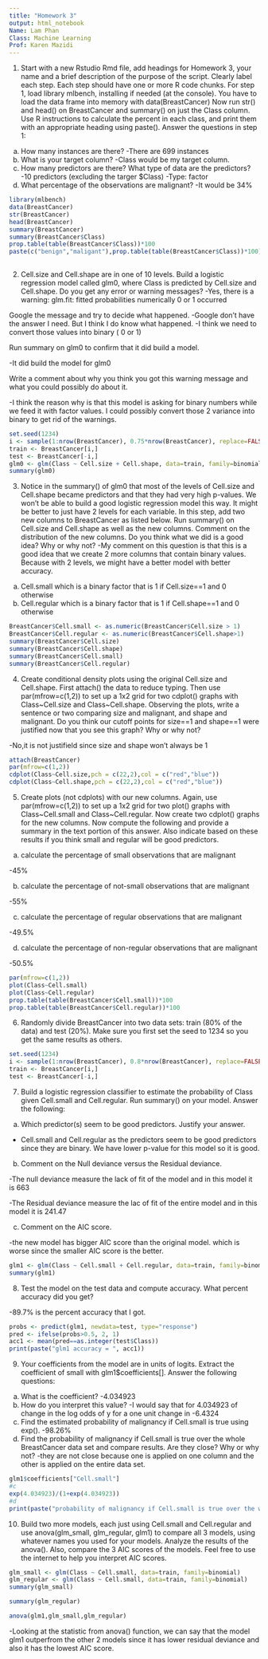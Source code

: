 ```yaml
---
title: "Homework 3"
output: html_notebook
Name: Lam Phan
Class: Machine Learning
Prof: Karen Mazidi
---
```


1.	Start with a new Rstudio Rmd file, add headings for Homework 3, your name and a brief description of the purpose of the script. Clearly label each step. Each step should have one or more R code chunks. For step 1, load library mlbench, installing if needed (at the console).  You have to load the data frame into memory with data(BreastCancer) Now run str() and head() on BreastCancer and summary() on just the Class column. Use R instructions to calculate the percent in each class, and print them with an appropriate heading using paste(). Answer the questions in step 1:
a.	How many instances are there?
-There are 699 instances
b.	What is your target column?
-Class would be my target column.
c.	How many predictors are there? What type of data are the predictors?
-10 predictors (excluding the targer $Class)
-Type: factor
d.	What percentage of the observations are malignant?
-It would be 34%
```r
library(mlbench)
data(BreastCancer)
str(BreastCancer)
head(BreastCancer)
summary(BreastCancer)
summary(BreastCancer$Class)
prop.table(table(BreastCancer$Class))*100
paste(c("benign","maligant"),prop.table(table(BreastCancer$Class))*100)
      
```

2.	Cell.size and Cell.shape are in one of 10 levels. Build a logistic regression model called glm0, where Class is predicted by Cell.size and Cell.shape. Do you get any error or warning messages? 
-Yes, there is a warning: glm.fit: fitted probabilities numerically 0 or 1 occurred

Google the message and try to decide what happened.
-Google don't have the answer I need. But I think I do know what happened.
-I think we need to convert those values into binary ( 0 or 1)

Run summary on glm0 to confirm that it did build a model.

-It did build the model for glm0

Write a comment about why you think you got this warning message and what you could possibly do about it. 

-I think the reason why is that this model is asking for binary numbers while we feed it with factor values. I could possibly convert those 2 variance into binary to get rid of the warnings.
```r
set.seed(1234)
i <- sample(1:nrow(BreastCancer), 0.75*nrow(BreastCancer), replace=FALSE)
train <- BreastCancer[i,]
test <- BreastCancer[-i,]
glm0 <- glm(Class ~ Cell.size + Cell.shape, data=train, family=binomial)
summary(glm0)
```

3.	Notice in the summary() of glm0 that most of the levels of Cell.size and Cell.shape became predictors and that they had very high p-values. We won't be able to build a good logistic regression model this way.  It might be better to just have 2 levels for each variable. In this step, add two new columns to BreastCancer as listed below.  Run summary() on Cell.size and Cell.shape as well as the new columns. Comment on the distribution of the new columns. Do you think what we did is a good idea? Why or why not?
-My comment on this question is that this is a good idea that we create 2 more columns that contain binary values. Because with 2 levels, we might have a better model with better accuracy.

a.	Cell.small which is a binary factor that is 1 if Cell.size==1 and 0 otherwise
b.	Cell.regular which is a binary factor that is 1 if Cell.shape==1 and 0 otherwise

```r
BreastCancer$Cell.small <- as.numeric(BreastCancer$Cell.size > 1)
BreastCancer$Cell.regular <- as.numeric(BreastCancer$Cell.shape>1)
summary(BreastCancer$Cell.size)
summary(BreastCancer$Cell.shape)
summary(BreastCancer$Cell.small)
summary(BreastCancer$Cell.regular)
```
4.	Create conditional density plots using the original Cell.size and Cell.shape. First attach() the data to reduce typing. Then use par(mfrow=c(1,2)) to set up a 1x2 grid for two cdplot() graphs with Class~Cell.size and Class~Cell.shape. Observing the plots, write a sentence or two comparing size and malignant, and shape and malignant. Do you think our cutoff points for size==1 and shape==1 were justified now that you see this graph? Why or why not?

-No,it is not justifield since size and shape won't always be 1

```r
attach(BreastCancer)
par(mfrow=c(1,2))
cdplot(Class~Cell.size,pch = c(22,2),col = c("red","blue"))
cdplot(Class~Cell.shape,pch = c(22,2),col = c("red","blue"))

```
5.	Create plots (not cdplots) with our new columns. Again, use par(mfrow=c(1,2)) to set up a 1x2 grid for two plot() graphs with Class~Cell.small and Class~Cell.regular. Now create two cdplot() graphs for the new columns. Now compute the following and provide a summary in the text portion of this answer. Also indicate based on these results if you think small and regular will be good predictors.
a.	calculate the percentage of small observations that are malignant

-45%

b.	calculate the percentage of not-small observations that are malignant

-55%

c.	calculate the percentage of regular observations that are malignant

-49.5%

d.	calculate the percentage of non-regular observations that are malignant

-50.5%

```r
par(mfrow=c(1,2))
plot(Class~Cell.small)
plot(Class~Cell.regular)
prop.table(table(BreastCancer$Cell.small))*100
prop.table(table(BreastCancer$Cell.regular))*100

```
6.	Randomly divide BreastCancer into two data sets: train (80% of the data) and test (20%). Make sure you first set the seed to 1234 so you get the same results as others.

```r
set.seed(1234)
i <- sample(1:nrow(BreastCancer), 0.8*nrow(BreastCancer), replace=FALSE)
train <- BreastCancer[i,]
test <- BreastCancer[-i,]
```

7.	Build a logistic regression classifier to estimate the probability of Class given Cell.small and Cell.regular. Run summary() on your model. Answer the following:
a.	Which predictor(s) seem to be good predictors. Justify your answer.

- Cell.small and Cell.regular as the predictors seem to be good predictors since they are binary. We have lower p-value for this model so it is good.
 
b.	Comment on the Null deviance versus the Residual deviance.

-The null deviance measure the lack of fit of the model and in this model it is 663

-The Residual deviance measure the lac of fit of the entire model and in this model it is 241.47

c.	Comment on the AIC score. 

-the new model has bigger AIC score than the original model. which is worse since the smaller AIC score is the better.

```r
glm1 <- glm(Class ~ Cell.small + Cell.regular, data=train, family=binomial)
summary(glm1)
```
8.	Test the model on the test data and compute accuracy. What percent accuracy did you get?

-89.7% is the percent accuracy that I got.
```r
probs <- predict(glm1, newdata=test, type="response")
pred <- ifelse(probs>0.5, 2, 1)
acc1 <- mean(pred==as.integer(test$Class))
print(paste("glm1 accuracy = ", acc1))
```
9.	Your coefficients from the model are in units of logits.  Extract the coefficient of small with glm1$coefficients[]. Answer the following questions:
a.	What is the coefficient?
-4.034923
b.	How do you interpret this value?
-I would say that for 4.034923 of change in the log odds of y for a one unit change in -6.4324
c.	Find the estimated probability of malignancy if Cell.small is true using exp().
-98.26%
d.	Find the probability of malignancy if Cell.small is true over the whole BreastCancer data set and compare results. Are they close? Why or why not?
-they are not close because one is applied on one column and the other is applied on the entire data set.
```r
glm1$coefficients["Cell.small"]
#c
exp(4.034923)/(1+exp(4.034923))
#d
print(paste("probability of malignancy if Cell.small is true over the whole BreastCancer data set: ",(34/98)*100,"%"))
```
10.	Build two more models, each just using Cell.small and Cell.regular and use anova(glm_small, glm_regular, glm1) to compare all 3 models, using whatever names you used for your models. Analyze the results of the anova(). Also, compare the 3 AIC scores of the models. Feel free to use the internet to help you interpret AIC scores.

```r
glm_small <- glm(Class ~ Cell.small, data=train, family=binomial)
glm_regular <- glm(Class ~ Cell.small, data=train, family=binomial)
summary(glm_small)
```
```r
summary(glm_regular)
```
```r
anova(glm1,glm_small,glm_regular)
```

-Looking at the statistic from anova() function, we can say that the model glm1 outperfrom the other 2 models since it has lower residual deviance and also it has the lowest AIC score.